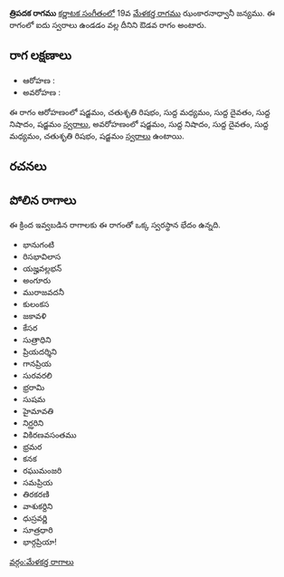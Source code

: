 {{Infobox ragam
	| name          	= త్రిపదక
	| synonym	    	= 
	| mela          	= 
	| chakra        	= 
	| janaka        	= 
	| type          	= ఔడవ
	| arohanam      	= {{svaraC|S|R2|M1|D1|N1|S'}} 
	| avarohanam    	= {{svaraC|S'|N1|D1|M1|R2|S}}
	| jeeva         	=
	| chhaya        	=
	| nyasa         	=
	| vishesha      	= 
	| equivalent  		= 
}}
{{కర్ణాటక సంగీత రాగాలు}}
'''త్రిపదక రాగము''' [[కర్ణాటక సంగీతం]]లో 19వ [[మేళకర్త రాగము]] ఝంకారనాధ్వానీ జన్యము.  ఈ రాగంలో ఐదు స్వరాలు ఉండడం వల్ల దీనిని ఔడవ రాగం అంటారు.


==రాగ లక్షణాలు==


* ఆరోహణ : {{svaraC|S|R2|M1|D1|N1|S'}} 
* అవరోహణ : {{svaraC|S'|N1|D1|M1|R2|S}}

ఈ రాగం ఆరోహణంలో షడ్జమం, చతుశృతి రిషభం, సుద్ద మధ్యమం, సుద్ద దైవతం, సుద్ద నిషాదం, షడ్జమం [[స్వరాలు]], అవరోహణంలో షడ్జమం, సుద్ద నిషాదం, సుద్ద దైవతం, సుద్ద మధ్యమం, చతుశృతి రిషభం, షడ్జమం [[స్వరాలు]] ఉంటాయి.

==రచనలు==



==పోలిన రాగాలు==
ఈ క్రింద ఇవ్వబడిన రాగాలకు ఈ రాగంతో ఒక్క స్వరస్థాన భేదం ఉన్నది.
* భానుగంటి
* రిసభావిలాస
* యజ్హవల్లభన్
* అంగూరు
* మురాజవదనీ
* కులంకస
* జకావళి
* కేసర
* సుత్రాధిని
* ప్రియదర్శిని
* గానప్రియ
* సురవరలి
* భ్రరామి
* సుషమ
* హైమావతి
* నిర్ఝరిని
* వికిరణవసంతము
* భ్రమర
* కనక
* రఘుమంజరి
* సమప్రియ
* తిరకరణి
* వాశుకర్దిని
* ధుస్రవర్ణి
* సూత్రధారి
* భార్గప్రియా!



[[వర్గం:మేళకర్త రాగాలు]]